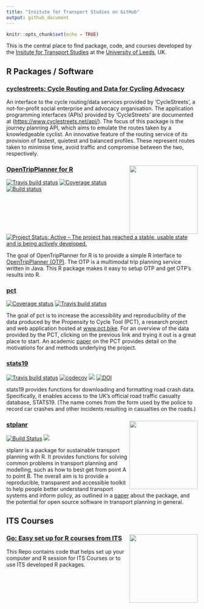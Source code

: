 ```yaml
---
title: "Insitute for Transport Studies on GitHub"
output: github_document
---
```


```r
knitr::opts_chunk$set(echo = TRUE)
```

This is the central place to find package, code, and courses developed by the [Insitute for Transport Studies](https://environment.leeds.ac.uk/transport) at the [University of Leeds](https://www.leeds.ac.uk/), UK.

## R Packages / Software

### [cyclestreets: Cycle Routing and Data for Cycling Advocacy](https://cran.r-project.org/web/packages/cyclestreets/index.html)

An interface to the cycle routing/data services provided by 'CycleStreets', a not-for-profit social enterprise and advocacy organisation. The application programming interfaces (APIs) provided by 'CycleStreets' are documented at (<https://www.cyclestreets.net/api/>). The focus of this package is the journey planning API, which aims to emulate the routes taken by a knowledgeable cyclist. An innovative feature of the routing service of its provision of fastest, quietest and balanced profiles. These represent routes taken to minimise time, avoid traffic and compromise between the two, respectively.

### [OpenTripPlanner for R](https://itsleeds.github.io/opentripplanner/) <a href='https://itsleeds.github.io/opentripplanner/'><img src='images/opentripplanner.png' align="right" height=180/></a>

[![Travis build status](https://travis-ci.org/ITSLeeds/opentripplanner.svg?branch=master)](https://travis-ci.org/ITSLeeds/opentripplanner) 
[![Coverage status](https://codecov.io/gh/ITSLeeds/opentripplanner/branch/master/graph/badge.svg)](https://codecov.io/github/ITSLeeds/opentripplanner?branch=master) 
[![Build status](https://ci.appveyor.com/api/projects/status/gqp3smc04as3qg85?svg=true)](https://ci.appveyor.com/project/layik/opentripplanner-05ana) [![Project Status: Active – The project has reached a stable, usable state and is being actively developed.](https://www.repostatus.org/badges/latest/active.svg)](https://www.repostatus.org/#active)

The goal of OpenTripPlanner for R is to provide a simple R interface to [OpenTripPlanner (OTP)](https://www.opentripplanner.org/). The OTP is a multimodal trip planning service written in Java. This R package makes it easy to setup OTP and get OTP's results into R.

### [pct](https://github.com/ITSLeeds/pct)

<!-- [![](http://www.r-pkg.org/badges/version/pct)](http://www.r-pkg.org/pkg/pct) -->
[![Coverage status](https://codecov.io/gh/ITSLeeds/pct/branch/master/graph/badge.svg)](https://codecov.io/github/ITSLeeds/pct?branch=master) 
[![Travis build status](https://travis-ci.org/ITSLeeds/pct.svg?branch=master)](https://travis-ci.org/ITSLeeds/pct)

The goal of pct is to increase the accessibility and reproducibility of the data produced by the Propensity to Cycle Tool (PCT), a research project and web application hosted at [www.pct.bike](https://www.pct.bike/).
For an overview of the data provided by the PCT, clicking on the previous link and trying it out is a great place to start.
An academic [paper](https://www.jtlu.org/index.php/jtlu/article/view/862) on the PCT provides detail on the motivations for and methods underlying the project.



### [stats19](https://docs.ropensci.org/stats19/)

<!-- [![](http://www.r-pkg.org/badges/version/stats19)](http://www.r-pkg.org/pkg/stats19) -->
[![Travis build status](https://travis-ci.org/ropensci/stats19.svg?branch=master)](https://travis-ci.org/ropensci/stats19)
[![codecov](https://codecov.io/gh/ropensci/stats19/branch/master/graph/badge.svg)](https://codecov.io/gh/ropensci/stats19)
<!-- [![CRAN RStudio mirror downloads](https://cranlogs.r-pkg.org/badges/grand-total/stats19)](http://www.r-pkg.org/pkg/stats19) -->
<!-- [![Life cycle](https://img.shields.io/badge/lifecycle-stable-brightgreen.svg)](https://www.tidyverse.org/lifecycle/) -->
[![](https://badges.ropensci.org/266_status.svg)](https://github.com/ropensci/onboarding/issues/266)
[![DOI](http://joss.theoj.org/papers/10.21105/joss.01181/status.svg)](https://doi.org/10.21105/joss.01181)

stats19 provides functions for downloading and formatting road crash data. Specifically, it enables access to the UK’s official road traffic casualty database, STATS19. (The name comes from the form used by the police to record car crashes and other incidents resulting in casualties on the roads.)

### [stplanr](https://docs.ropensci.org/stplanr/) <a href='https://docs.ropensci.org/stplanr/'><img src='images/stplanr.png' align="right" height=180/></a>

[![Build Status](https://travis-ci.org/ropensci/stplanr.svg?branch=master)](https://travis-ci.org/ropensci/stplanr)
<!-- [![rstudio mirror downloads](http://cranlogs.r-pkg.org/badges/stplanr)](https://github.com/metacran/cranlogs.app) -->
<!-- [![](https://cranlogs.r-pkg.org/badges/grand-total/stplanr)](https://cran.r-project.org/package=stplanr) -->
<!-- [![CRAN_Status_Badge](http://www.r-pkg.org/badges/version/stplanr)](https://cran.r-project.org/package=stplanr) -->
<!-- [![lifecycle](https://img.shields.io/badge/lifecycle-maturing-blue.svg)](https://www.tidyverse.org/lifecycle/#maturing) -->
[![](https://badges.ropensci.org/10_status.svg)](https://github.com/ropensci/onboarding/issues/10)

stplanr is a package for sustainable transport planning with R. It provides functions for solving common problems in transport planning and modelling, such as how to best get from point A to point B. The overall aim is to provide a reproducible, transparent and accessible toolkit to help people better understand transport systems and inform policy, as outlined in a [paper](https://journal.r-project.org/archive/2018/RJ-2018-053/index.html) about the package, and the potential for open source software in transport planning in general.


## ITS Courses

### [Go: Easy set up for R courses from ITS](https://github.com/ITSLeeds/go)  <a href='https://github.com/ITSLeeds/go'><img src='images/go.png' align="right" height=180/></a>

This Repo contains code that helps set up your computer and R session for ITS Courses or to use ITS developed R packages.

